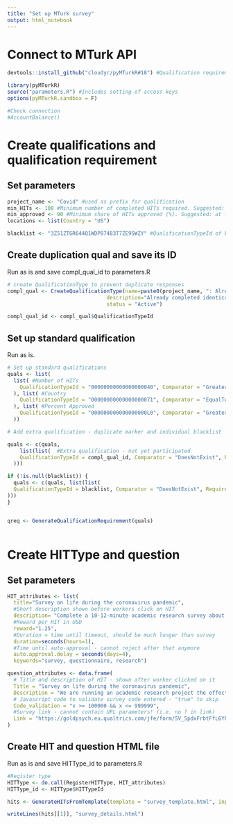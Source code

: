 ```yaml
---
title: "Set up MTurk survey"
output: html_notebook
---
```


# Connect to MTurk API

```r
devtools::install_github("cloudyr/pyMTurkR#18") #Qualification requirement for HITTypes do not work in CRAN version 1.1.4 - fixed in this PR

library(pyMTurkR)
source("parameters.R") #Includes setting of access keys
options(pyMTurkR.sandbox = F)

#Check connection
#AccountBalance()
```


# Create qualifications and qualification requirement

## Set parameters

```r
project_name <- "Covid" #used as prefix for qualification
min_HITs <- 100 #Minimum number of completed HITs required. Suggested: at least 100
min_approved <- 90 #Minimum share of HITs approved (%). Suggested: at least 90
locations <- list(Country = "US")

blacklist <- "3Z51ZTGR644Q1WDP87483T7ZE95WZY" #QualificationTypeId of blacklist to be used, if any

```

## Create duplication qual and save its ID

Run as is and save compl_qual_id to parameters.R

```r
# create QualificationType to prevent duplicate responses
compl_qual <- CreateQualificationType(name=paste0(project_name, ": Already completed HIT"),
                                description="Already completed identical HIT before.",
                                status = "Active")

compl_qual_id <- compl_qual$QualificationTypeId

```


## Set up standard qualification

Run as is.

```r
# Set up standard qualifications
quals <- list(
  list( #Number of HITs
    QualificationTypeId = "00000000000000000040", Comparator = "GreaterThan", IntegerValues = min_HITs, RequiredToPreview = TRUE
  ), list( #Country
    QualificationTypeId = "00000000000000000071", Comparator = "EqualTo", LocaleValues = locations, RequiredToPreview = TRUE 
  ), list( #Percent Approved
    QualificationTypeId = "000000000000000000L0", Comparator = "GreaterThan", IntegerValues = min_approved, RequiredToPreview = TRUE
  ))

# Add extra qualification - duplicate marker and individual blacklist

quals <- c(quals, 
    list(list(  #Extra qualification - not yet participated
    QualificationTypeId = compl_qual_id, Comparator = "DoesNotExist", RequiredToPreview = TRUE
  )))

if (!is.null(blacklist)) {
  quals <- c(quals, list(list(
  QualificationTypeId = blacklist, Comparator = "DoesNotExist", RequiredToPreview = TRUE
)))
}


qreq <- GenerateQualificationRequirement(quals)



```

# Create HITType and question

## Set parameters

```r

HIT_attributes <- list(
  title="Survey on life during the coronavirus pandemic",
  #Short description shown before workers click on HIT
  description= "Complete a 10-12-minute academic research survey about your life during the coronavirus pandemic",
  #Reward per HIT in USD
  reward="1.25",
  #Duration = time until timeout, should be much longer than survey
  duration=seconds(hours=1), 
  #Time until auto-approval - cannot reject after that anymore
  auto.approval.delay = seconds(days=4),
  keywords="survey, questionnaire, research")

question_attributes <- data.frame(
  # Title and description of HIT - shown after worker clicked on it
  Title = "Survey on life during the coronavirus pandemic", 
  Description = "We are running an academic research project the effects of Covid-19 on everyday life. For that, we invite you to answer a 10-12 minute academic research survey about how the pandemic affects you and how you are doing at the moment",
  # Javascript code to validate survey code entered - "true" to skip
  Code_validation = "x >= 100000 && x <= 999999",
  #Survey link - cannot contain URL parameters! (i.e. no ? in link)
  Link = "https://goldpsych.eu.qualtrics.com/jfe/form/SV_5pdxFrbtFfL6YPb"
)


```


## Create HIT and question HTML file

Run as is and save HITType_id to parameters.R

```r
#Register type
HITType <- do.call(RegisterHITType, HIT_attributes)
HITType_id <- HITType$HITTypeId

hits <- GenerateHITsFromTemplate(template = "survey_template.html", input = HIT_vars)

writeLines(hits[[1]], "survey_details.html")

```
